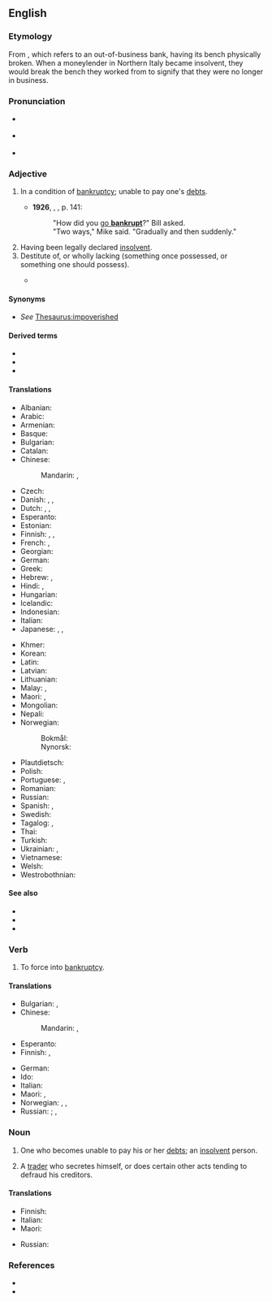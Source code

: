 ==English==

===Etymology===
From {{der|en|it|banca}} {{m|it|rotto|rotta}}, which refers to an out-of-business bank, having its bench physically broken. When a moneylender in Northern Italy became insolvent, they would break the bench they worked from to signify that they were no longer in business. {{rfv-etym|en}}

===Pronunciation===
* {{a|UK}} {{IPA|en|/ˈbæŋ.kɹəpt/|/ˈbæŋ.kɹʌpt/}}
* {{a|US}} {{IPA|en|/ˈbæŋk.ɹəpt/|/ˈbæŋk.ɹʌpt/}}
* {{audio|en|LL-Q1860 (eng)-Vealhurl-bankrupt.wav |Audio (UK)}}

===Adjective===
{{en-adj}}

# {{lb|en|finance}} In a condition of [[bankruptcy]]; unable to pay one's [[debt]]s.
#* '''1926''', {{w|Ernest Hemingway}}, ''{{w|The Sun Also Rises}}'', p. 141: 
#*: "How did you [[go bankrupt|go '''bankrupt''']]?" Bill asked.<br>"Two ways," Mike said. "Gradually and then suddenly."
#: {{ux|en|a '''bankrupt''' merchant}}
# Having been legally declared [[insolvent]].
# Destitute of, or wholly lacking (something once possessed, or something one should possess).
#: {{ux|en|a morally '''bankrupt''' politician}}
#* {{quote-book|en|year=1715|author={{w|Richard Brinsley Sheridan}}|title={{w|The Rivals}}|text='''bankrupt''' in gratitude}}

====Synonyms====
* ''See'' [[Thesaurus:impoverished]]

====Derived terms====
* {{l|en|bankrupt cart}}
* {{l|en|bankruptcy}}
* {{l|en|go bankrupt}}

====Translations====
{{trans-top|having been legally declared [[insolvent]]}}
* Albanian: {{t-needed|sq}}
* Arabic: {{t+|ar|مُفْلِس}}
* Armenian: {{t-needed|hy}}
* Basque: {{t-needed|eu}}
* Bulgarian: {{t+|bg|банкрут}}
* Catalan: {{t+|ca|arruïnat}}
* Chinese:
*: Mandarin: {{t+|zh|破產|alt=破產著|sc=Hani}}, {{t+|zh|破产|alt=破产着|tr=pòchǎnzhe|sc=Hani}}
* Czech: {{t-needed|cs}}
* Danish: {{t|da|bankerot}}, {{t|da|fallit}}, {{t|da|konkurs}}
* Dutch: {{t+|nl|bankroet}}, {{t|nl|in faling}}, {{t+|nl|failliet}}
* Esperanto: {{t|eo|bankrota}}
* Estonian: {{t-needed|et}}
* Finnish: {{t|fi|[[vararikko|vararikossa]]}}, {{t|fi|vararikkoinen}}, {{t|fi|[[konkurssi|konkurssissa]]}}
* French: {{t+|fr|faillite|alt=en faillite}}, {{t+|fr|failli}}
* Georgian: {{t-needed|ka}}
* German: {{t+|de|bankrott}}
* Greek: {{t+|el|χρεωκοπημένος}}
* Hebrew: {{t+|he|פושט רגל|tr=poshet' regel|m}}, {{t|he|פושטת רגל|tr=poshet'et regel|f}}
* Hindi: {{t+|hi|दिवालिया|m}}, {{t|hi|दिवलीया|m}}
* Hungarian: {{t-needed|hu}}
* Icelandic: {{t|is|gjaldþrota}}
* Indonesian: {{t+|id|bangkrut}}
* Italian: {{t+|it|fallito}}
* Japanese: {{t+|ja|破産|alt=破産した|tr=はさんした, hasan-shita}}, {{t+|ja|倒産|alt=倒産した|tr=とうさんした, tōsan-shita}}, {{t+|ja|破綻|alt=破綻した|tr=はたんした, hatan-shita}}
{{trans-mid}}
* Khmer: {{t-needed|km}}
* Korean: {{t-needed|ko}}
* Latin: {{t|la|decoctor}}
* Latvian: {{t-needed|lv}}
* Lithuanian: {{t-needed|lt}}
* Malay: {{t|ms|bangkrap}}, {{t+|ms|muflis}}
* Maori: {{t|mi|pēkerapu}}, {{t|mi|mone}}
* Mongolian: {{t-needed|mn}}
* Nepali: {{t-needed|ne}}
* Norwegian:
*: Bokmål: {{t|nb|konkurs}}
*: Nynorsk: {{t|nn|konkurs}}
* Plautdietsch: {{t|pdt|bankrott}}
* Polish: {{t|pl|zbankrutowany|m}}
* Portuguese: {{t|pt|bancarrota|f}}, {{t+|pt|falido}}
* Romanian: {{t+|ro|falit}}
* Russian: {{t+|ru|обанкро́тившийся}}
* Spanish: {{t+|es|quebrado}}, {{t+|es|arruinado}}
* Swedish: {{t+|sv|bankrutt}}
* Tagalog: {{t|tl|pagkalugi}}, {{t|tl|bangkarote}}
* Thai: {{t-needed|th}}
* Turkish: {{t-needed|tr}}
* Ukrainian: {{t+|uk|банкру́т|m}}, {{t+|uk|банкро́т|m}}
* Vietnamese: {{t-needed|vi}}
* Welsh: {{t-needed|cy}}
* Westrobothnian: {{t|gmq-bot|utsjylli}}
{{trans-bottom}}

====See also====
* {{l|en|defunct}}
* {{l|en|illiquid}}
* {{l|en|insolvent}}

===Verb===
{{en-verb}}

# {{lb|en|transitive}} To force into [[bankruptcy]].

====Translations====
{{trans-top|force into bankruptcy}}
* Bulgarian: {{t+|bg|разорявам}}, {{t|bg|[[причинявам]] [[фалит]] на}}
* Chinese:
*: Mandarin: {{t+|zh|破產|sc=Hani}}, {{t+|zh|破产|tr=pòchǎn|sc=Hani}}
* Esperanto: {{t|eo|bankroti}}
* Finnish: {{t|fi|[[pakottaa]] [[konkurssiin]]}}, {{t|fi|[[saattaa]] [[konkurssiin]]}}
{{trans-mid}}
* German: {{l|de|in}} {{l|de|den}} {{l|de|Konkurs}} {{t+|de|treiben}}
* Ido: {{t+|io|bankrotigar}}
* Italian: {{t+|it|fallire}}
* Maori: {{t|mi|pēkerapu}}, {{t|mi|whakamone}}
* Norwegian: {{t|no|konkurs}}, {{t|no|bankerott}}, {{t|no|insolvent}}
* Russian: {{t+|ru|обанкро́тить|pf}}; {{t+|ru|разоря́ть|impf}}, {{t+|ru|разори́ть|pf}}
{{trans-bottom}}

===Noun===
{{en-noun}}

# One who becomes unable to pay his or her [[debt]]s; an [[insolvent]] person.
# {{lb|en|UK|legal|obsolete}} A [[trader]] who secretes himself, or does certain other acts tending to defraud his creditors.

====Translations====
{{trans-top|insolvent person}}
* Finnish: {{t|fi|vararikkoinen}}
* Italian: {{t+|it|bancarotta}}
* Maori: {{t|mi|pēkerapu}}
{{trans-mid}}
* Russian: {{t+|ru|банкро́т|m}}
{{trans-bottom}}

===References===
* {{R:BBS}}
* {{R:Webster 1913}}

{{c|en|People}}